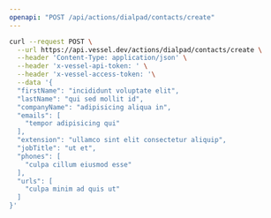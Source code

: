 ```yaml
---
openapi: "POST /api/actions/dialpad/contacts/create"
---
```


<RequestExample>

```bash Request
curl --request POST \
  --url https://api.vessel.dev/actions/dialpad/contacts/create \
  --header 'Content-Type: application/json' \
  --header 'x-vessel-api-token: ' \
  --header 'x-vessel-access-token: '\
  --data '{
  "firstName": "incididunt voluptate elit",
  "lastName": "qui sed mollit id",
  "companyName": "adipisicing aliqua in",
  "emails": [
    "tempor adipisicing qui"
  ],
  "extension": "ullamco sint elit consectetur aliquip",
  "jobTitle": "ut et",
  "phones": [
    "culpa cillum eiusmod esse"
  ],
  "urls": [
    "culpa minim ad quis ut"
  ]
}'
```

</RequestExample>
